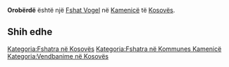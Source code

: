 {{Fshat në Kosovës
 | Emri                = Orobërdë
| sqi_N_name = Orobërdë
| sqi_N_FULL_NAME_RO = Orobërdë
| sqi_N_FULL_NAME_ND_RO = Oroberde
| sqi_N_SORT_NAME_RG = OROBERDE
| sqi_N_FULL_NAME_RG = Orobërdë
| sqi_N_FULL_NAME_ND_RG = Oroberde
| sqi_V_name = Arbanë
| sqi_V_FULL_NAME_RO = Arbanë Ornbërdë Orobërda Orrobërda
| sqi_V_FULL_NAME_ND_RO = Arbane Ornberde Oroberda Orroberda
| sqi_V_SORT_NAME_RG = ARBANE ORNBERDE OROBERDA ORROBERDA
| sqi_V_FULL_NAME_RG = Arbanë Ornbërdë Orobërda Orrobërda
| sqi_V_FULL_NAME_ND_RG = Arbane Ornberde Oroberda Orroberda
| srp_N_name = Orno Brdo
| srp_N_FULL_NAME_RO = Orno Brdo
| srp_N_FULL_NAME_ND_RO = Orno Brdo
| srp_N_SORT_NAME_RG = ORNOBRDO
| srp_N_FULL_NAME_RG = Orno Brdo
| srp_N_FULL_NAME_ND_RG = Orno Brdo
| srp_NS_name = Орно Брдо
| srp_NS_FULL_NAME_RO = Орно Брдо
| srp_NS_FULL_NAME_ND_RO = Орно Брдо
| srp_NS_SORT_NAME_RG = ОРНОБРДО
| srp_NS_FULL_NAME_RG = Орно Брдо
| srp_NS_FULL_NAME_ND_RG = Орно Брдо
| srp_V_name = Rodno Brdo
| srp_V_FULL_NAME_RO = Rodno Brdo
| srp_V_FULL_NAME_ND_RO = Rodno Brdo
| srp_V_SORT_NAME_RG = RODNOBRDO
| srp_V_FULL_NAME_RG = Rodno Brdo
| srp_V_FULL_NAME_ND_RG = Rodno Brdo
| std_V_name = Arban-a
| std_V_FULL_NAME_RO = Arban-a
| std_V_FULL_NAME_ND_RO = Arban-a
| std_V_SORT_NAME_RG = ARBANA
| std_V_FULL_NAME_RG = Arban-a
| std_V_FULL_NAME_ND_RG = Arban-a

 | Emri (Rasa dhanore) = 
 | Figura              = 
 | Shteti              = Kosovo
 | Komuna              = Kamenicë
 | Kodi postar         = 
 | Sipërfaqja          = 

 | Popullsia           = 

 | Regj. i popullsisë  = 
 | Dend. e popullsisë  = 
 | Faqja zyrtare       = 
 <!--- Koordinatat ----> 
 | Gjerësia            = 42.739722
 | Gjatësia            = 20.369722
 | Lartësia            = 
}}
'''Orobërdë''' është një [[Fshat Vogel]] në [[Kamenicë]] të [[Kosovës]].

<!-- == Gjeografia == -->
<!-- == Historia == -->
<!-- == Demografia == -->
== Shih edhe ==
{{Komuna Kamenicë}}
{{Kosovo-Administrata-Cung}}

[[Kategoria:Fshatra në Kosovës]]
[[Kategoria:Fshatra në Kommunes Kamenicë]]
[[Kategoria:Vendbanime në Kosovës]]